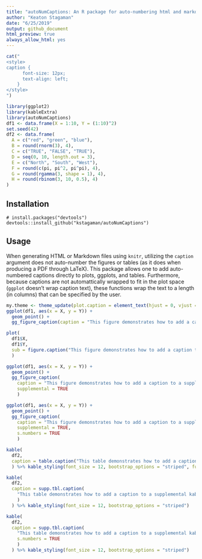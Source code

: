 ```yaml
---
title: "autoNumCaptions: An R package for auto-numbering html and markdown figures"
author: "Keaton Stagaman"
date: "6/25/2019"
output: github_document
html_preview: true
always_allow_html: yes
---
```

```r
cat("
<style>
caption {
      font-size: 12px;
      text-align: left;
    }
</style>
")
```

```r
library(ggplot2)
library(kableExtra)
library(autoNumCaptions)
df1 <- data.frame(X = 1:10, Y = (1:10)^2)
set.seed(42)
df2 <- data.frame(
  A = c("red", "green", "blue"), 
  B = round(rnorm(3), 4), 
  C = c("TRUE", "FALSE", "TRUE"),
  D = seq(0, 10, length.out = 3),
  E = c("North", "South", "West"),
  F = round(c(pi, pi^2, pi^pi), 4),
  G = round(rgamma(3, shape = 1), 4), 
  H = round(rbinom(3, 10, 0.5), 4)
)
```

## Installation

```
# install.packages("devtools")
devtools::install_github("kstagaman/autoNumCaptions")
```

## Usage

When generating HTML or Markdown files using `knitr`, utilizing the `caption` argument does not auto-number the figures or tables (as it does when producing a PDF through LaTeX). This package allows one to add auto-numbered captions directly to plots, ggplots, and tables. Furthermore, because captions are not automattically wrapped to fit in the plot space (`ggplot` doesn't wrap caption text), these functions wrap the text to a length (in columns) that can be specified by the user.

```r
my.theme <- theme_update(plot.caption = element_text(hjust = 0, vjust = 1, size = 10))
ggplot(df1, aes(x = X, y = Y)) +
  geom_point() +
  gg_figure_caption(caption = "This figure demonstrates how to add a caption to a ggplot")
```

```r
plot(
  df1$X, 
  df1$Y, 
  sub = figure.caption("This figure demonstrates how to add a caption to a base plot")
  )
```

```r
ggplot(df1, aes(x = X, y = Y)) +
  geom_point() +
  gg_figure_caption(
    caption = "This figure demonstrates how to add a caption to a supplemental ggplot",
    supplemental = TRUE
    )

ggplot(df1, aes(x = X, y = Y)) +
  geom_point() +
  gg_figure_caption(
    caption = "This figure demonstrates how to add a caption to a supplemental ggplot and use \"S\" in front of the number instead of \"Supplemental\" in front of \"Figure\"",
    supplemental = TRUE,
    s.numbers = TRUE
    )
```

```r
kable(
  df2, 
  caption = table.caption("This table demonstrates how to add a caption to a kable table")
  ) %>% kable_styling(font_size = 12, bootstrap_options = "striped", full_width = T)
```

```r
kable(
  df2, 
  caption = supp.tbl.caption(
    "This table demonstrates how to add a caption to a supplemental kable table"
    )
  ) %>% kable_styling(font_size = 12, bootstrap_options = "striped")

kable(
  df2, 
  caption = supp.tbl.caption(
    "This table demonstrates how to add a caption to a supplemental kable table and use \"S\" in front of the number instead of \"Supplemental\" in front of \"Table\"",
    s.numbers = TRUE
    )
  ) %>% kable_styling(font_size = 12, bootstrap_options = "striped")
```
